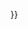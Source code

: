 {{Tmbox|text={{Find sources|{{{1|{{SUBPAGENAME}}}}}|{{{2|}}}|{{{3|}}}|{{{4|}}}|{{{5|}}}}}}}<noinclude>
{{documentation}}
</noinclude>